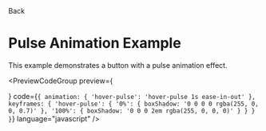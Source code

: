 
<Link className="flex flex-row items-center" href="/animations/hovers">
  <ChevronLeft size={17} />
  Back
</Link>

# Pulse Animation Example

This example demonstrates a button with a pulse animation effect.

<PreviewCodeGroup
  preview={
    <div className="group flex w-full items-center justify-center">
      <HoverPulseButton />
    </div>
  }
  code={`
{
  animation: {
    'hover-pulse': 'hover-pulse 1s ease-in-out'
  },
  keyframes: {
    'hover-pulse': {
      '0%': {
        boxShadow: '0 0 0 0 rgba(255, 0, 0, 0.7)'
      },
      '100%': {
        boxShadow: '0 0 0 2em rgba(255, 0, 0, 0)'
      }
    }
  }
}
`}
  language="javascript"
/>
